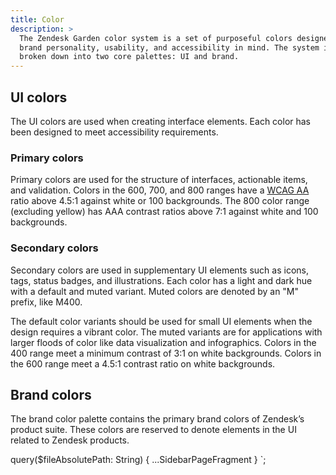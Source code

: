 ```yaml
---
title: Color
description: >
  The Zendesk Garden color system is a set of purposeful colors designed with
  brand personality, usability, and accessibility in mind. The system is
  broken down into two core palettes: UI and brand.
---
```


## UI colors

The UI colors are used when creating interface elements. Each color has been
designed to meet accessibility requirements.

### Primary colors

Primary colors are used for the structure of interfaces, actionable items,
and validation. Colors in the 600, 700, and 800 ranges have a [WCAG
AA](https://www.w3.org/TR/UNDERSTANDING-WCAG20/visual-audio-contrast-contrast.html)
ratio above 4.5:1 against white or 100 backgrounds. The 800 color range
(excluding yellow) has AAA contrast ratios above 7:1 against white and 100
backgrounds.

<ColorPalette />

### Secondary colors

Secondary colors are used in supplementary UI elements such as icons, tags,
status badges, and illustrations. Each color has a light and dark hue with a
default and muted variant. Muted colors are denoted by an "M" prefix, like
M400.

The default color variants should be used for small UI elements when the
design requires a vibrant color. The muted variants are for applications with
larger floods of color like data visualization and infographics. Colors in
the 400 range meet a minimum contrast of 3:1 on white backgrounds. Colors in
the 600 range meet a 4.5:1 contrast ratio on white backgrounds.

## Brand colors

The brand color palette contains the primary brand colors of Zendesk’s
product suite. These colors are reserved to denote elements in the UI related
to Zendesk products.


  query($fileAbsolutePath: String) {
    ...SidebarPageFragment
  }
`;
